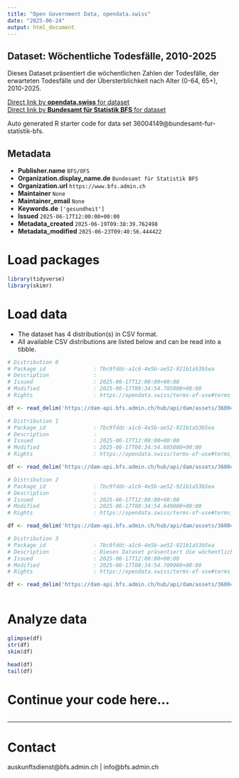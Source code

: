 ```yaml
---
title: "Open Government Data, opendata.swiss"
date: "2025-06-24"
output: html_document
---
```


## Dataset: Wöchentliche Todesfälle, 2010-2025

Dieses Dataset präsentiert die wöchentlichen Zahlen der Todesfälle, der erwarteten Todesfälle und der Übersterblichkeit nach Alter (0-64, 65+), 2010-2025.

[Direct link by **opendata.swiss** for dataset](https://opendata.swiss/de/dataset/wochentliche-todesfalle-2010-2025)<br>
[Direct link by **Bundesamt für Statistik BFS** for dataset](https://www.bfs.admin.ch/asset/de/ts-d-14.03.04.03-wr)

Auto generated R starter code for data set 36004149@bundesamt-fur-statistik-bfs.

## Metadata

- **Publisher.name** `BFS/OFS`
- **Organization.display_name.de** `Bundesamt für Statistik BFS`
- **Organization.url** `https://www.bfs.admin.ch`
- **Maintainer** `None`
- **Maintainer_email** `None`
- **Keywords.de** `['gesundheit']`
- **Issued** `2025-06-17T12:00:00+00:00`
- **Metadata_created** `2025-06-19T09:38:39.762498`
- **Metadata_modified** `2025-06-23T09:40:56.444422`


# Load packages

```r

library(tidyverse)
library(skimr)

```

# Load data

-   The dataset has 4 distribution(s) in CSV format.
-   All available CSV distributions are listed below and can be read into a tibble.

```r

# Distribution 0
# Package_id               : 7bc9fddc-a1c6-4e5b-ae52-921b1a53b5ea
# Description              : 
# Issued                   : 2025-06-17T12:00:00+00:00
# Modified                 : 2025-06-17T08:34:54.785000+00:00
# Rights                   : https://opendata.swiss/terms-of-use#terms_by_ask

df <- read_delim('https://dam-api.bfs.admin.ch/hub/api/dam/assets/36004162/master')

# Distribution 1
# Package_id               : 7bc9fddc-a1c6-4e5b-ae52-921b1a53b5ea
# Description              : 
# Issued                   : 2025-06-17T12:00:00+00:00
# Modified                 : 2025-06-17T08:34:54.685000+00:00
# Rights                   : https://opendata.swiss/terms-of-use#terms_by_ask

df <- read_delim('https://dam-api.bfs.admin.ch/hub/api/dam/assets/36004160/master')

# Distribution 2
# Package_id               : 7bc9fddc-a1c6-4e5b-ae52-921b1a53b5ea
# Description              : 
# Issued                   : 2025-06-17T12:00:00+00:00
# Modified                 : 2025-06-17T08:34:54.649000+00:00
# Rights                   : https://opendata.swiss/terms-of-use#terms_by_ask

df <- read_delim('https://dam-api.bfs.admin.ch/hub/api/dam/assets/36004167/master')

# Distribution 3
# Package_id               : 7bc9fddc-a1c6-4e5b-ae52-921b1a53b5ea
# Description              : Dieses Dataset präsentiert die wöchentlichen Zahlen der Todesfälle, der erwarteten Todesfälle und der Übersterblichkeit nach Alter (0-64, 65+), 2010-2025.
# Issued                   : 2025-06-17T12:00:00+00:00
# Modified                 : 2025-06-17T08:34:54.709000+00:00
# Rights                   : https://opendata.swiss/terms-of-use#terms_by_ask

df <- read_delim('https://dam-api.bfs.admin.ch/hub/api/dam/assets/36004173/master')



```

# Analyze data

```r

glimpse(df)
str(df)
skim(df)

head(df)
tail(df)

```

# Continue your code here...

```r

```

------------------------------------------------------------------------

# Contact

auskunftsdienst@bfs.admin.ch | info@bfs.admin.ch
